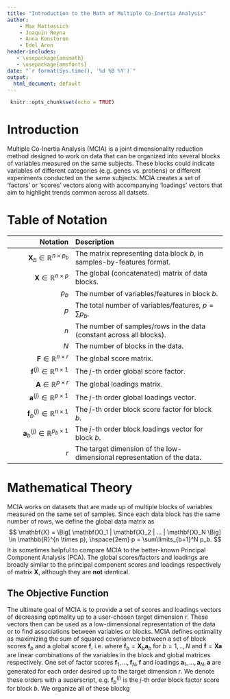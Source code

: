 ---
title: "Introduction to the Math of Multiple Co-Inertia Analysis"
author:
    - Max Mattessich
    - Joaquin Reyna
    - Anna Konstorum
    - Edel Aron
header-includes:
   - \usepackage{amsmath}
   - \usepackage{amsfonts}
date: "`r format(Sys.time(), '%d %B %Y')`"
output:
  html_document: default
---

```{r setup, include=FALSE}
 knitr::opts_chunk$set(echo = TRUE)
```

\newcommand{\mb}[1]{\mathbf{#1}}
\newcommand{\var}{\text{var}}
\newcommand{\cov}{\text{cov}}
<!-- \DeclareMathOperator*{\argmax}{argmax } -->

# Introduction
Multiple Co-Inertia Analysis (MCIA) is a joint dimensionality reduction method designed to work on data that can be organized into several blocks of variables measured on the same subjects. These blocks could indicate variables of different categories (e.g. genes vs. protiens) or different experiments conducted on the same subjects. MCIA creates a set of 'factors' or 'scores' vectors along with accompanying 'loadings' vectors that aim to highlight trends common across all datsets. 


# Table of Notation
| Notation | Description |
|--:|:------|
| $\mb X_b \in \mathbb{R}^{n \times p_b}$ | The matrix representing data block $b$, in samples-by-features format. |
| $\mb X \in \mathbb{R}^{n \times p}$ | The global (concatenated) matrix of data blocks.|
| $p_b$ | The number of variables/features in block $b$. |
| $p$ | The total number of variables/features, $p = \sum p_b$. |
| $n$ | The number of samples/rows in the data (constant across all blocks).| 
| $N$ | The number of blocks in the data.|
| $\mb F \in \mathbb{R}^{n \times r}$  | The global score matrix.|
| $\mb f^{(j)} \in \mathbb{R}^{n \times 1}$  | The $j$-th order global score factor.|
| $\mb A \in \mathbb{R}^{p \times r}$ | The global loadings matrix.|
| $\mb a^{(j)} \in \mathbb{R}^{p \times 1}$ | The $j$-th order global loadings vector.|
| $\mb f_b^{(j)} \in \mathbb{R}^{n \times 1}$  | The $j$-th order block score factor for block $b$.|
| $\mb a_b^{(j)} \in \mathbb{R}^{p_b \times 1}$ | The $j$-th order block loadings vector for block $b$.|
| $r$ | The target dimension of the low-dimensional representation of the data.|


# Mathematical Theory
MCIA works on datasets that are made up of multiple blocks of variables measured on the same set of samples. Since each data block has the same number of rows, we define the global data matrix as
$$
\mb X = \Big[ \mb X_1 | \mb X_2 | ... | \mb X_N \Big] \in \mathbb{R}^{n \times p}, \hspace{2em} p = \sum\limits_{b=1}^N p_b.
$$
It is sometimes helpful to compare MCIA to the better-known Principal Component Analysis (PCA). The global scores/factors and loadings are broadly similar to the principal component scores and loadings respectively of matrix $\mb X$, although they are **not** identical.

## The Objective Function
The ultimate goal of MCIA is to provide a set of scores and loadings vectors of decreasing optimality up to a user-chosen target dimension $r$. These vectors then can be used as a low-dimensional representation of the data or to find associations between variables or blocks. MCIA defines optimality as maximizing the sum of squared covarianvce between a set of block scores $\mb f_b$ and a global score $\mb f$, i.e.
\begin{equation}
	\label{eq:mcia_optimCrit}
	\text{argmax}_{\mb f_1,...,\mb f_N,\mb f} \hspace{0.5em} \sum_{b=1}^N\text{cov}^2(\mb f_b,\mb f ),
\end{equation} 
where $\mb f_b = \mb X_b \mb a_b$ for $b=1,..,N$ and $\mb f = \mb X \mb a$ are linear combinations of the variables in the block and global matrices respectively. One set of factor scores $\mb f_1,...,\mb f_N, \mb f$ and loadings $\mb a_1,...,\mb a_N, \mb a$ are generated for each order desired up to the target dimension $r$. We denote these orders with a superscript, e.g. $\mb f_b^{(j)}$ is the $j$-th order block factor score for block $b$. We organize all of these blockg


